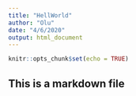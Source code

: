 ```yaml
---
title: "HellWorld"
author: "Olu"
date: "4/6/2020"
output: html_document
---
```


```r
knitr::opts_chunk$set(echo = TRUE)
```

## This is a markdown file
